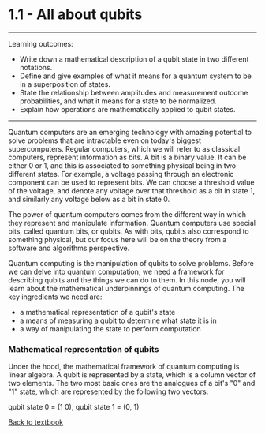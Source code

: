 # 1.1 - All about qubits

---
Learning outcomes:
- Write down a mathematical description of a qubit state in two different notations.
- Define and give examples of what it means for a quantum system to be in a superposition of states.
- State the relationship between amplitudes and measurement outcome probabilities, and what it means for a state to be normalized.
- Explain how operations are mathematically applied to qubit states.
---
Quantum computers are an emerging technology with amazing potential to solve problems that are intractable even on today's biggest supercomputers. Regular computers, which we will refer to as classical computers, represent information as bits. A bit is a binary value. It can be either 0 or 1, and this is associated to something physical being in two different states. For example, a voltage passing through an electronic component can be used to represent bits. We can choose a threshold value of the voltage, and denote any voltage over that threshold as a bit in state 1, and similarly any voltage below as a bit in state 0.

The power of quantum computers comes from the different way in which they represent and manipulate information. Quantum computers use special bits, called quantum bits, or qubits. As with bits, qubits also correspond to something physical, but our focus here will be on the theory from a software and algorithms perspective.

Quantum computing is the manipulation of qubits to solve problems. Before we can delve into quantum computation, we need a framework for describing qubits and the things we can do to them. In this node, you will learn about the mathematical underpinnings of quantum computing. The key ingredients we need are:
- a mathematical representation of a qubit's state
- a means of measuring a qubit to determine what state it is in
- a way of manipulating the state to perform computation

### Mathematical representation of qubits
Under the hood, the mathematical framework of quantum computing is linear algebra. A qubit is represented by a state, which is a column vector of two elements. The two most basic ones are the analogues of a bit's "0" and "1" state, which are represented by the following two vectors:

qubit state 0 = (1 0), qubit state 1 = (0, 1)

<a href='/textbook'>Back to textbook</a>